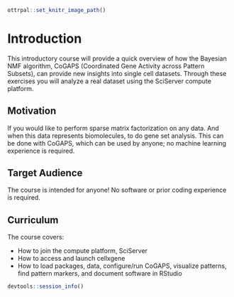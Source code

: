 
```r
ottrpal::set_knitr_image_path()
```

# Introduction

This introductory course will provide a quick overview of how the Bayesian NMF algorithm, CoGAPS (Coordinated Gene Activity across Pattern Subsets), can provide new insights into single cell datasets. Through these exercises you will analyze a real dataset using the SciServer compute platform.

## Motivation

If you would like to perform sparse matrix factorization on any data. And when this data represents biomolecules, to do gene set analysis. This can be done with CoGAPS, which can be used by anyone; no machine learning experience is required.

## Target Audience  

The course is intended for anyone! No software or prior coding experience is required.

## Curriculum  

The course covers:

- How to join the compute platform, SciServer
- How to access and launch cellxgene
- How to load packages, data, configure/run CoGAPS, visualize patterns, find pattern markers, and document software in RStudio


```r
devtools::session_info()
```
